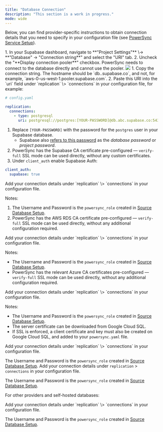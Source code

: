 ```yaml
---
title: "Database Connection"
description: "This section is a work in progress."
mode: wide
---
```


Below, you can find provider-specific instructions to obtain connection details that you need to specify in your configuration file (see [PowerSync Service Setup](/self-hosting/installation/powersync-service-setup)).

<AccordionGroup>
  <Accordion title="Supabase">
1. In your Supabase dashboard, navigate to **"Project Settings"** \-> **"Database" -> "Connection string**" and select the "URI" tab.
2. Uncheck the "**Display connection pooler**" checkbox. PowerSync needs to connect to the database directly and cannot use the pooler.

<Frame>
  <img src="/images/self-hosting-3.avif"/>
</Frame>
1. Copy the connection string. The hostname should be `db.<PROJECT-ID>.supabase.co`, and not, for example, `aws-0-us-west-1.pooler.supabase.com`.
2. Paste this URI into the `uri` field under `replication` \> `connections` in your configuration file, for example:

```yaml
# config.yaml

replication:
  connections:
    - type: postgresql
      uri: postgresql://postgres:[YOUR-PASSWORD]@db.abc.supabase.co:5432/postgres
```

1. Replace `[YOUR-PASSWORD]` with the password for the `postgres` user in your Supabase database.
   * Supabase also [refers to this password](https://supabase.com/docs/guides/database/managing-passwords) as the _database password_ or _project password_.
2. PowerSync has the Supabase CA certificate pre-configured — `verify-full` SSL mode can be used directly, without any custom certificates.
3. Under `client_auth` enable Supabase Auth:

```yaml
client_auth:
  supabase: true
```
  </Accordion>
  <Accordion title="AWS RDS">
Add your connection details under `replication` \> `connections` in your configuration file.

Notes:

1. The Username and Password is the `powersync_role` created in [Source Database Setup](/usage/installation/database-setup).
2. PowerSync has the AWS RDS CA certificate pre-configured — `verify-full` SSL mode can be used directly, without any additional configuration required.
  </Accordion>
  <Accordion title="Azure Postgres">
Add your connection details under `replication` \> `connections` in your configuration file.

Notes:

* The Username and Password is the `powersync_role` created in [Source Database Setup](/usage/installation/database-setup).
* PowerSync has the relevant Azure CA certificates pre-configured — `verify-full` SSL mode can be used directly, without any additional configuration required.
</Accordion>
  <Accordion title="Google Cloud SQL">
Add your connection details under `replication` \> `connections` in your configuration file.

Notes:

* The Username and Password is the `powersync_role` created in [Source Database Setup](/usage/installation/database-setup).
* The server certificate can be downloaded from Google Cloud SQL.
* If SSL is enforced, a client certificate and key must also be created on Google Cloud SQL, and added to your `powersync.yaml` file.
</Accordion>
  <Accordion title="Neon">
Add your connection details under `replication` \> `connections` in your configuration file.

The Username and Password is the `powersync_role` created in [Source Database Setup](/usage/installation/database-setup).
  </Accordion>
  <Accordion title="Fly Postgres">
  Add your connection details under `replication` \> `connections` in your configuration file.

  The Username and Password is the `powersync_role` created in [Source Database Setup](/usage/installation/database-setup).
  </Accordion>

</AccordionGroup>

For other providers and self-hosted databases:

<Accordion title="Other / Self-hosted">
Add your connection details under `replication` \> `connections` in your configuration file.

The Username and Password is the `powersync_role` created in [Source Database Setup](/usage/installation/database-setup).
</Accordion>



